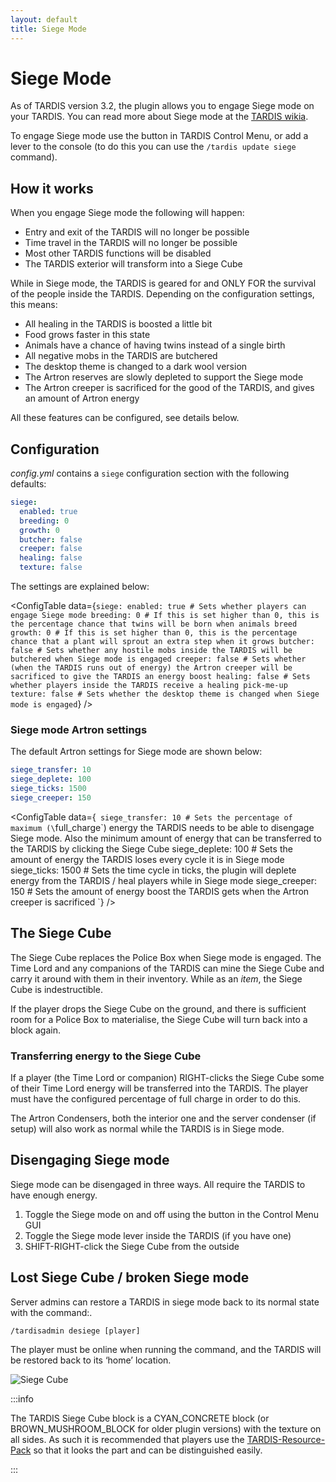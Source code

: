 ```yaml
---
layout: default
title: Siege Mode
---
```



# Siege Mode

As of TARDIS version 3.2, the plugin allows you to engage Siege mode on your TARDIS. You can read more about Siege mode
at the [TARDIS wikia](https://tardis.fandom.com/wiki/Siege_mode).

To engage Siege mode use the button in TARDIS Control Menu, or add a lever to the console (to do this you can use
the `/tardis update siege` command).

## How it works

When you engage Siege mode the following will happen:

- Entry and exit of the TARDIS will no longer be possible
- Time travel in the TARDIS will no longer be possible
- Most other TARDIS functions will be disabled
- The TARDIS exterior will transform into a Siege Cube

While in Siege mode, the TARDIS is geared for and ONLY FOR the survival of the people inside the TARDIS. Depending on
the configuration settings, this means:

- All healing in the TARDIS is boosted a little bit
- Food grows faster in this state
- Animals have a chance of having twins instead of a single birth
- All negative mobs in the TARDIS are butchered
- The desktop theme is changed to a dark wool version
- The Artron reserves are slowly depleted to support the Siege mode
- The Artron creeper is sacrificed for the good of the TARDIS, and gives an amount of Artron energy

All these features can be configured, see details below.

## Configuration

_config.yml_ contains a `siege` configuration section with the following defaults:

```yaml title="/plugins/TARDIS/config.yml"
siege:
  enabled: true
  breeding: 0
  growth: 0
  butcher: false
  creeper: false
  healing: false
  texture: false
```

The settings are explained below:

<ConfigTable data={`
siege:
  enabled: true # Sets whether players can engage Siege mode
  breeding: 0 # If this is set higher than 0, this is the percentage chance that twins will be born when animals breed
  growth: 0 # If this is set higher than 0, this is the percentage chance that a plant will sprout an extra step when it grows
  butcher: false # Sets whether any hostile mobs inside the TARDIS will be butchered when Siege mode is engaged
  creeper: false # Sets whether (when the TARDIS runs out of energy) the Artron creeper will be sacrificed to give the TARDIS an energy boost
  healing: false # Sets whether players inside the TARDIS receive a healing pick-me-up
  texture: false # Sets whether the desktop theme is changed when Siege mode is engaged
`} />

### Siege mode Artron settings

The default Artron settings for Siege mode are shown below:

```yaml title="/plugins/TARDIS/artron.yml"
siege_transfer: 10
siege_deplete: 100
siege_ticks: 1500
siege_creeper: 150
```

<ConfigTable data={`
siege_transfer: 10 # Sets the percentage of maximum (\`full_charge\`) energy the TARDIS needs to be able to disengage Siege mode. Also the minimum amount of energy that can be transferred to the TARDIS by clicking the Siege Cube
siege_deplete: 100 # Sets the amount of energy the TARDIS loses every cycle it is in Siege mode
siege_ticks: 1500 # Sets the time cycle in ticks, the plugin will deplete energy from the TARDIS / heal players while in Siege mode
siege_creeper: 150 # Sets the amount of energy boost the TARDIS gets when the Artron creeper is sacrificed
`} />

## The Siege Cube

The Siege Cube replaces the Police Box when Siege mode is engaged. The Time Lord and any companions of the TARDIS can
mine the Siege Cube and carry it around with them in their inventory. While as an _item_, the Siege Cube is
indestructible.

If the player drops the Siege Cube on the ground, and there is sufficient room for a Police Box to materialise, the
Siege Cube will turn back into a block again.

### Transferring energy to the Siege Cube

If a player (the Time Lord or companion) RIGHT-clicks the Siege Cube some of their Time Lord energy will be transferred
into the TARDIS. The player must have the configured percentage of full charge in order to do this.

The Artron Condensers, both the interior one and the server condenser (if setup) will also work as normal while the
TARDIS is in Siege mode.

## Disengaging Siege mode

Siege mode can be disengaged in three ways. All require the TARDIS to have enough energy.

1. Toggle the Siege mode on and off using the button in the Control Menu GUI
2. Toggle the Siege mode lever inside the TARDIS (if you have one)
3. SHIFT-RIGHT-click the Siege Cube from the outside

## Lost Siege Cube / broken Siege mode

Server admins can restore a TARDIS in siege mode back to its normal state with the command:.

```
/tardisadmin desiege [player]
```

The player must be online when running the command, and the TARDIS will be restored back to its ‘home’ location.

![Siege Cube](/images/docs/siegecube.jpg)

:::info

The TARDIS Siege Cube block is a CYAN_CONCRETE block (or BROWN_MUSHROOM_BLOCK for older
plugin versions) with the texture on all sides. As such it is recommended that players use the
[TARDIS-Resource-Pack](https://github.com/eccentricdevotion/TARDIS-Resource-Pack) so that it looks
the part and can be distinguished easily.

:::
